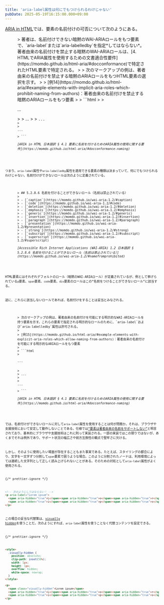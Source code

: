 ```yaml
---
title: 'aria-label属性は何にでもつけられるわけじゃない'
pubDate: 2025-05-19T16:15:00.000+09:00
---
```


[ARIA in HTML](https://www.w3.org/TR/html-aria/)では、要素の名前付けの可否について次のようにある。

<figure>
> 著者は、名前付けできない暗黙のWAI-ARIAロールをもつ要素で、`aria-label`または`aria-labelledby`を指定*してはならない*。著者由来の名前付けを禁止する暗黙のWAI-ARIAロールは、[<bdi>4. </bdi> HTMLでARIA属性を使用するための文書適合性要件](https://momdo.github.io/html-aria/#docconformance)で特定されたHTML要素で特定される。
>
> 次のマークアップの例は、著者由来の名前付けを禁止する暗黙のARIAロールをもつHTML要素の選択を示す。
>
> [例<bdi>14</bdi>](https://momdo.github.io/html-aria/#example-elements-with-implicit-aria-roles-which-prohibit-naming-from-authors)：著者由来の名前付けを禁止する暗黙のARIAロールをもつ要素
>
> ```html
> <!-- DO NOT do the following! -->
> <p aria-label="...">...</p>
>
> <span aria-label="...">...<span>
>
> <code aria-label="...">...<code>
>
> <div aria-labelledby="...">...</div>
> ```

<figcaption><cite>[ARIA in HTML 日本語訳 § 4.1 要素に名前を付けるためのARIA属性の使用に関する要件](https://momdo.github.io/html-aria/#docconformance-naming)</cite></figcaption>
</figure>

つまり、`aria-label`属性や`aria-labelledby`属性を適用できる要素の種類は決まっていて、何にでもつけられるわけじゃない。名前付けができないロールは次のように定義されている。

<figure>
> ## <bdi>5.2.8.6</bdi> 名前を付けることができないロール（名前は禁止されている）
>
> - [`caption`](https://momdo.github.io/wai-aria-1.2/#caption)
> - [`code`](https://momdo.github.io/wai-aria-1.2/#code)
> - [`deletion`](https://momdo.github.io/wai-aria-1.2/#deletion)
> - [`emphasis`](https://momdo.github.io/wai-aria-1.2/#emphasis)
> - [`generic`](https://momdo.github.io/wai-aria-1.2/#generic)
> - [`insertion`](https://momdo.github.io/wai-aria-1.2/#insertion)
> - [`paragraph`](https://momdo.github.io/wai-aria-1.2/#paragraph)
> - [`presentation`](https://momdo.github.io/wai-aria-1.2/#presentation)
> - [`strong`](https://momdo.github.io/wai-aria-1.2/#strong)
> - [`subscript`](https://momdo.github.io/wai-aria-1.2/#subscript)
> - [`superscript`](https://momdo.github.io/wai-aria-1.2/#superscript)

<figcaption><cite>[Accessible Rich Internet Applications (WAI-ARIA) 1.2 日本語訳 § 5.2.8.6 名前を付けることができないロール（名前は禁止されている）](https://momdo.github.io/wai-aria-1.2/#namefromprohibited)</cite></figcaption>
</figure>

HTML要素にはそれぞれデフォルトのロール（暗黙のWAI-ARIAロール）が定義されているが、例として挙げられている`p`要素、`span`要素、`code`要素、`div`要素のロールはこの<q>名前をつけることができないロール</q>に該当する。

逆に、これらに該当しないロールであれば、名前付けをすることは妥当とみなされる。

<figure>
> 次のマークアップの例は、著者由来の名前付けを可能にする明示的なWAI-ARIAロールを持つ要素を示す。これらの要素で指定される明示的なロールのために、`aria-label`および`aria-labelledby`属性は許可される。
>
> [例<bdi>15</bdi>](https://momdo.github.io/html-aria/#example-elements-with-explicit-aria-roles-which-allow-naming-from-authors)：著者由来の名前付けを可能にする明示的なARIAロールをもつ要素
>
> ```html
> <p role="link" tabindex="0" aria-label="...">...</p>
>
> <span role="button" tabindex="0" aria-label="...">...<span>
>
> <div role="article" aria-labelledby="...">...</div>
> ```

<figcaption><cite>[ARIA in HTML 日本語訳 § 4.1 要素に名前を付けるためのARIA属性の使用に関する要件](https://momdo.github.io/html-aria/#docconformance-naming)</cite></figcaption>
</figure>

では、名前付けができないロールに対して`aria-label`属性を使用することは何が問題か。それは、ブラウザや支援技術において安定して動作しないことである。仕様では[<q>要素は著者由来の名前をサポートしない</q>](https://momdo.github.io/wai-aria-1.2/#namecalculation)と明言されており、基本的にブラウザや支援技術はこれに則って実装される。一部の実装ではこの限りではないが、あくまでそれは例外であり、サポート状況の幅広さや前方互換性の観点で堅牢さに欠ける。

しかし、そのように使用したい場面が存在することもまた事実である。たとえば、スタイリングの都合により、文字を一文字ずつ分割して`span`要素で囲うような場合。このように分割されたノードは、利用環境によっては連続した文字列として正しく読み上げられないことがある。そのための対処として`aria-label`属性がよく使用される。

{/* prettier-ignore */}
```html
<!-- 次のようにしてはならない！ -->
<p aria-label="Lorem ipsum">
  <span aria-hidden="true">L</span><span aria-hidden="true">o</span><span aria-hidden="true">r</span><span aria-hidden="true">e</span><span aria-hidden="true">m</span>
  <span aria-hidden="true">i</span><span aria-hidden="true">p</span><span aria-hidden="true">s</span><span aria-hidden="true">u</span><span aria-hidden="true">m</span>
</p>
```

この場合の妥当な代替策は、[visually hidden](https://www.scottohara.me/blog/2017/04/14/inclusively-hidden.html)を使うことだ。次のようにすれば、`aria-label`属性を使うことなく代替コンテンツを設定できる。

{/* prettier-ignore */}
```html
<style>
  .visually-hidden {
    position: absolute;
    clip-path: inset(50%);
    width: 1px;
    height: 1px;
    overflow: hidden;
    white-space: nowrap;
  }
</style>

<p>
  <span class="visually-hidden">Lorem ipsum</span>
  <span aria-hidden="true">L</span><span aria-hidden="true">o</span><span aria-hidden="true">r</span><span aria-hidden="true">e</span><span aria-hidden="true">m</span>
  <span aria-hidden="true">i</span><span aria-hidden="true">p</span><span aria-hidden="true">s</span><span aria-hidden="true">u</span><span aria-hidden="true">m</span>
</p>
```
